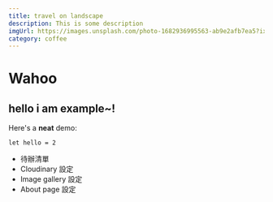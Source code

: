 ```yaml
---
title: travel on landscape
description: This is some description
imgUrl: https://images.unsplash.com/photo-1682936995563-ab9e2afb7ea5?ixlib=rb-4.0.3&ixid=M3wxMjA3fDB8MHxwaG90by1wYWdlfHx8fGVufDB8fHx8fA%3D%3D&auto=format&fit=crop&w=774&q=80
category: coffee
---
```


# Wahoo

<CategoryCardOne />

## hello i am example~!

Here's a **neat** demo:

```
let hello = 2
```

- 待辦清單
- Cloudinary 設定
- Image gallery 設定
- About page 設定
